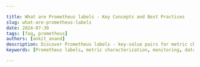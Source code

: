 ```yaml
---

title: What are Prometheus labels - Key Concepts and Best Practices
slug: what-are-prometheus-labels
date: 2024-07-30
tags: [faq, prometheus]
authors: [ankit_anand]
description: Discover Prometheus labels - key-value pairs for metric characterization. Learn their importance, best practices, and advanced concepts for effective monitoring.
keywords: [Prometheus labels, metric characterization, monitoring, data model, cardinality, relabeling, PromQL, best practices]

---
```


<head>
<script
  type="application/ld+json"
  dangerouslySetInnerHTML={{ __html: JSON.stringify({
    "@context": "https://schema.org",
    "@type": "TechArticle",
    "headline": "What are Prometheus labels - Key Concepts and Best Practices",
    "alternativeHeadline": "Understanding and Using Prometheus Labels for Effective Monitoring",
    "author": {
      "@type": "Person",
      "name": "Ankit Anand"
    },
    "publisher": {
      "@type": "Organization",
      "name": "SigNoz",
      "logo": {
        "@type": "ImageObject",
        "url": "https://signoz.io/img/SigNozLogo-orange.svg"
      }
    },
    "datePublished": "2024-07-30T00:00:00Z",
    "dateModified": "2024-07-30T00:00:00Z",
    "mainEntityOfPage": {
      "@type": "WebPage",
      "@id": "https://signoz.io/guides/what-are-prometheus-labels/"
    },
    "description": "Discover Prometheus labels - key-value pairs for metric characterization. Learn their importance, best practices, and advanced concepts for effective monitoring.",
    "keywords": "Prometheus labels, metric characterization, monitoring, data model, cardinality, relabeling, PromQL, best practices",
    "articleSection": "Technology",
    "inLanguage": "en",
    "isPartOf": {
      "@type": "Blog",
      "name": "SigNoz Blog",
      "url": "https://signoz.io/blog/"
    },
    "about": [
      {
        "@type": "Thing",
        "name": "Prometheus Labels",
        "description": "Key-value pairs attached to metrics that provide context and additional information for organizing and querying data."
      },
      {
        "@type": "Thing",
        "name": "Metric Characterization",
        "description": "The process of adding descriptive information to metrics to enhance their value and usability in monitoring systems."
      },
      {
        "@type": "Thing",
        "name": "Monitoring",
        "description": "The practice of observing and checking the progress or quality of a system over a period of time."
      },
      {
        "@type": "Thing",
        "name": "Data Model",
        "description": "A conceptual framework for organizing and defining the structure of data, often used in databases and monitoring systems."
      }
    ],
    "mentions": [
      {
        "@type": "SoftwareApplication",
        "name": "Prometheus",
        "applicationCategory": "Monitoring Tool"
      },
      {
        "@type": "SoftwareApplication",
        "name": "SigNoz",
        "applicationCategory": "Observability Platform"
      }
    ],
    "mainEntity": {
      "@type": "FAQPage",
      "mainEntity": [
        {
          "@type": "Question",
          "name": "What is the difference between a metric and a label in Prometheus?",
          "acceptedAnswer": {
            "@type": "Answer",
            "text": "A metric in Prometheus represents a measurable value, such as the number of requests or CPU usage. Labels, on the other hand, provide additional context or metadata for these metrics. They allow you to create multiple time series for a single metric based on different label combinations."
          }
        },
        {
          "@type": "Question",
          "name": "How do labels affect Prometheus performance?",
          "acceptedAnswer": {
            "@type": "Answer",
            "text": "Labels can significantly impact Prometheus performance, particularly when dealing with high cardinality. Each unique combination of labels for a metric creates a new time series, which increases storage requirements and query complexity. Carefully managing label cardinality is crucial for maintaining optimal performance."
          }
        },
        {
          "@type": "Question",
          "name": "Can I add or modify labels after data collection?",
          "acceptedAnswer": {
            "@type": "Answer",
            "text": "While you cannot directly modify labels on existing data points, Prometheus provides several ways to work with labels post-collection: 1. Relabeling during scraping, 2. Using recording rules to create new metrics with modified labels, 3. Applying label transformations during querying using PromQL functions."
          }
        },
        {
          "@type": "Question",
          "name": "What is label cardinality and why is it important?",
          "acceptedAnswer": {
            "@type": "Answer",
            "text": "Label cardinality refers to the number of unique label value combinations for a given metric. High cardinality can lead to performance issues and increased storage requirements. It's important to balance the need for detailed metrics with the potential impact on system resources."
          }
        }
      ]
    },
    "tutorial": {
      "@type": "HowTo",
      "name": "Using Prometheus Labels Effectively",
      "step": [
        {
          "@type": "HowToStep",
          "name": "Choose Meaningful Label Names",
          "text": "Use clear, descriptive names for your labels that reflect their purpose. Stick to a consistent naming convention across your metrics."
        },
        {
          "@type": "HowToStep",
          "name": "Manage Label Cardinality",
          "text": "Be mindful of the number of unique label value combinations to avoid performance issues. Avoid using labels with an extremely large number of possible values."
        },
        {
          "@type": "HowToStep",
          "name": "Use Labels to Improve Metric Discoverability",
          "text": "Implement labels that make it easier to find and understand metrics, such as 'application', 'environment', or 'team'."
        },
        {
          "@type": "HowToStep",
          "name": "Standardize Label Usage",
          "text": "Establish guidelines for label usage across your organization to ensure consistency and ease of use."
        },
        {
          "@type": "HowToStep",
          "name": "Relabeling in Prometheus",
          "text": "Use relabeling to modify, add, or remove labels before they are stored. Configure relabeling using the 'relabel_config' block in the Prometheus configuration file."
        }
      ]
    }
  }) }}
/>
</head>

Prometheus labels are essential components of the Prometheus monitoring system, playing a crucial role in how metrics are organized and queried. These key-value pairs provide context and additional information to metrics, enabling powerful and flexible data analysis. This article explores the concept of Prometheus labels, their significance in the Prometheus ecosystem, and best practices for their effective use.

## What are Prometheus Labels: Understanding the Basics

Prometheus labels are key-value pairs attached to metrics that provide additional context and characterization. They form the foundation of Prometheus's dimensional data model, allowing for the creation of multi-dimensional time series data. Unlike metrics — which represent measurable values — labels offer metadata that describe the specific instance or attributes of a metric.

For example, consider a metric `http_requests_total`. Without labels, this metric would only show the total number of HTTP requests. However, by adding labels such as `method="GET"` and `status="200"`, you can create distinct time series for different types of requests:

```
http_requests_total{method="GET", status="200"} 1234
http_requests_total{method="POST", status="404"} 5

```

This labeling system allows for more granular and meaningful data analysis, enabling you to slice and dice your metrics based on various dimensions.

### How Labels Enhance Prometheus Metrics

Labels transform Prometheus metrics from simple counters or gauges into rich, multi-dimensional data points. They create unique time series for each combination of labels, allowing for flexible querying and filtering. This capability is particularly powerful when combined with Prometheus's query language, PromQL.

Consider a real-world scenario: monitoring a web application across multiple servers. Without labels, you might have separate metrics for each server:

```
server1_cpu_usage 0.75
server2_cpu_usage 0.60
server3_cpu_usage 0.80

```

With labels, you can consolidate this into a single metric with server-specific labels:

```
cpu_usage{server="server1"} 0.75
cpu_usage{server="server2"} 0.60
cpu_usage{server="server3"} 0.80

```

This approach simplifies metric management and enables powerful queries. For instance, you can easily find the average CPU usage across all servers or identify the server with the highest usage.

## Why Prometheus Labels Matter: Benefits and Importance

Prometheus labels are not just a convenient feature — they are fundamental to the system's effectiveness. Here's why they matter:

1. **Fine-grained data analysis**: Labels allow you to drill down into specific aspects of your metrics, enabling detailed analysis and troubleshooting.
2. **Multi-dimensional metrics**: By using labels, you can represent complex, multi-faceted data points without creating separate metrics for each dimension.
3. **Improved organization**: Labels provide a systematic way to categorize and classify metrics, making your monitoring system more manageable and scalable.
4. **Enhanced PromQL capabilities**: Labels unlock the full potential of PromQL, allowing for complex queries that can aggregate, filter, and transform data based on label values.

## Best Practices for Using Prometheus Labels

To maximize the benefits of Prometheus labels while avoiding potential pitfalls, follow these best practices:

1. **Choose meaningful and consistent label names**: Use clear, descriptive names that reflect the purpose of the label. Stick to a consistent naming convention across your metrics.
2. **Manage label cardinality**: Be mindful of the number of unique label value combinations. High cardinality can lead to performance issues and increased storage requirements.
3. **Use labels to improve metric discoverability**: Implement labels that make it easier to find and understand metrics, such as `application`, `environment`, or `team`.
4. **Standardize label usage**: Establish guidelines for label usage across your organization to ensure consistency and ease of use.

### Common Pitfalls and How to Avoid Them

While labels are powerful, they can also introduce challenges if not used carefully:

1. **High-cardinality labels**: Avoid using labels with an extremely large number of possible values (e.g., user IDs or timestamps). These can lead to an explosion in the number of time series, impacting performance.
2. **Label explosion**: Be cautious when combining multiple high-cardinality labels, as this can exponentially increase the number of time series.
3. **Inconsistent labeling**: Inconsistent use of labels across metrics can make querying and analysis more difficult. Establish and follow clear labeling conventions.
4. **Overuse of labels**: While labels are useful, not every piece of information needs to be a label. Consider whether the information is necessary for querying and filtering before adding it as a label.

## Advanced Concepts: Relabeling in Prometheus

Relabeling is a powerful feature in Prometheus that allows you to modify, add, or remove labels before they are stored. This process occurs during scraping and can be used to:

- Standardize label names
- Filter out unwanted metrics
- Add additional context to metrics

Relabeling is configured using the `relabel_config` block in the Prometheus configuration file. Here's a basic example:

```yaml
scrape_configs:
  - job_name: 'example'
    static_configs:
      - targets: ['example.com:8080']
    relabel_configs:
      - source_labels: [__address__]
        target_label: instance
        regex: '(.*):.*'
        replacement: '$1'

```

This configuration extracts the hostname from the `__address__` label and sets it as the `instance` label.

## Key Takeaways

- Prometheus labels are key-value pairs that characterize metrics and enable multi-dimensional data analysis.
- Labels play a crucial role in Prometheus's data model and query capabilities.
- Proper label management is essential for maintaining performance and usability.
- Best practices include consistent naming, cardinality management, and strategic use of relabeling.

## FAQs

### What is the difference between a metric and a label in Prometheus?

A metric in Prometheus represents a measurable value, such as the number of requests or CPU usage. Labels, on the other hand, provide additional context or metadata for these metrics. They allow you to create multiple time series for a single metric based on different label combinations.

### How do labels affect Prometheus performance?

Labels can significantly impact Prometheus performance, particularly when dealing with high cardinality. Each unique combination of labels for a metric creates a new time series, which increases storage requirements and query complexity. Carefully managing label cardinality is crucial for maintaining optimal performance.

### Can I add or modify labels after data collection?

While you cannot directly modify labels on existing data points, Prometheus provides several ways to work with labels post-collection:

1. Relabeling during scraping
2. Using recording rules to create new metrics with modified labels
3. Applying label transformations during querying using PromQL functions

### What is label cardinality and why is it important?

Label cardinality refers to the number of unique label value combinations for a given metric. High cardinality can lead to performance issues and increased storage requirements. It's important to balance the need for detailed metrics with the potential impact on system resources.

## Monitoring with SigNoz

While Prometheus is a powerful monitoring solution, managing labels and ensuring optimal performance can be challenging. SigNoz offers a comprehensive monitoring platform that builds upon Prometheus's strengths while addressing its limitations.

SigNoz provides:

- Efficient handling of high-cardinality data
- User-friendly interface for exploring and visualizing metrics
- Advanced querying capabilities without the complexity of PromQL
- Integrated tracing and logging for a complete observability solution

To get started with SigNoz:

<GetStartedSigNoz />

By using SigNoz, you can leverage the power of Prometheus-style metrics and labels while benefiting from additional features and ease of use. Whether you're using the cloud or open-source version, SigNoz offers a robust solution for modern monitoring needs.